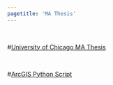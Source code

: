 ```yaml
---
pagetitle: 'MA Thesis'
---
```


<br>

#[University of Chicago MA Thesis](graduate_thesis_uchicago.pdf)

<br>

#[ArcGIS Python Script](python.html)